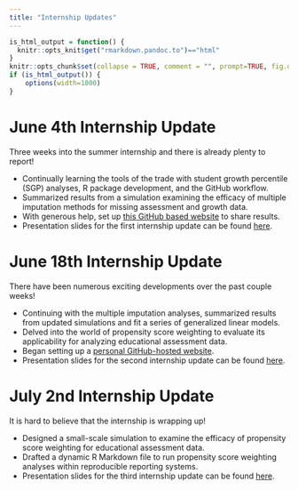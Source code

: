 ```yaml
---
title: "Internship Updates"
---
```


```r
is_html_output = function() {
  knitr::opts_knit$get("rmarkdown.pandoc.to")=="html"
}
knitr::opts_chunk$set(collapse = TRUE, comment = "", prompt=TRUE, fig.dpi = 96)
if (is_html_output()) {
    options(width=1000)
}
```

# June 4th Internship Update

Three weeks into the summer internship and there is already plenty to report!

* Continually learning the tools of the trade with student growth percentile (SGP) analyses, R package development, and the GitHub workflow.
* Summarized results from a simulation examining the efficacy of multiple imputation methods for missing assessment and growth data. 
* With generous help, set up [this GitHub based website](https://centerforassessment.github.io/Internship_2021/index.html) to share results.
* Presentation slides for the first internship update can be found [here](https://centerforassessment.github.io/Internship_2021/articles/Internship_Presentation_Landing_Page.html).


# June 18th Internship Update

There have been numerous exciting developments over the past couple weeks!

* Continuing with the multiple imputation analyses, summarized results from updated simulations and fit a series of generalized linear models.
* Delved into the world of propensity score weighting to evaluate its applicability for analyzing educational assessment data.
* Began setting up a [personal GitHub-hosted website](https://alliecooperman.github.io/). 
* Presentation slides for the second internship update can be found [here](https://centerforassessment.github.io/Internship_2021/articles/Internship_Presentation_Landing_Page.html).

# July 2nd Internship Update

It is hard to believe that the internship is wrapping up! 

* Designed a small-scale simulation to examine the efficacy of propensity score weighting for educational assessment data.
* Drafted a dynamic R Markdown file to run propensity score weighting analyses within reproducible reporting systems.
* Presentation slides for the third internship update can be found [here](https://centerforassessment.github.io/Internship_2021/articles/Internship_Presentation_Landing_Page.html).
